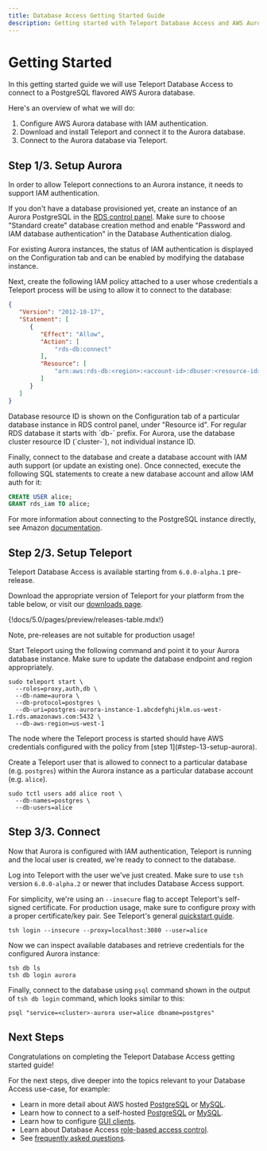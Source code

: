 ```yaml
---
title: Database Access Getting Started Guide
description: Getting started with Teleport Database Access and AWS Aurora PostgreSQL
---
```


# Getting Started

In this getting started guide we will use Teleport Database Access to connect
to a PostgreSQL flavored AWS Aurora database.

Here's an overview of what we will do:

1. Configure AWS Aurora database with IAM authentication.
2. Download and install Teleport and connect it to the Aurora database.
3. Connect to the Aurora database via Teleport.

## Step 1/3. Setup Aurora

In order to allow Teleport connections to an Aurora instance, it needs to support
IAM authentication.

If you don't have a database provisioned yet, create an instance of an Aurora
PostgreSQL in the [RDS control panel](https://console.aws.amazon.com/rds/home).
Make sure to choose "Standard create" database creation method and enable
"Password and IAM database authentication" in the Database Authentication dialog.

For existing Aurora instances, the status of IAM authentication is displayed on
the Configuration tab and can be enabled by modifying the database instance.

Next, create the following IAM policy attached to a user whose credentials a
Teleport process will be using to allow it to connect to the database:

```json
{
   "Version": "2012-10-17",
   "Statement": [
      {
         "Effect": "Allow",
         "Action": [
             "rds-db:connect"
         ],
         "Resource": [
             "arn:aws:rds-db:<region>:<account-id>:dbuser:<resource-id>/*"
         ]
      }
   ]
}
```

<Admonition type="note" title="Resource ID">
Database resource ID is shown on the Configuration tab of a particular
database instance in RDS control panel, under "Resource id". For regular
RDS database it starts with `db-` prefix. For Aurora, use the database
cluster resource ID (`cluster-`), not individual instance ID.
</Admonition>

Finally, connect to the database and create a database account with IAM auth
support (or update an existing one). Once connected, execute the following
SQL statements to create a new database account and allow IAM auth for it:

```sql
CREATE USER alice;
GRANT rds_iam TO alice;
```

For more information about connecting to the PostgreSQL instance directly,
see Amazon [documentation](https://docs.aws.amazon.com/AmazonRDS/latest/UserGuide/USER_ConnectToPostgreSQLInstance.html).

## Step 2/3. Setup Teleport

Teleport Database Access is available starting from `6.0.0-alpha.1` pre-release.

Download the appropriate version of Teleport for your platform from the table
below, or visit our [downloads page](https://goteleport.com/teleport/download).

{!docs/5.0/pages/preview/releases-table.mdx!}

<Admonition type="warning" title="Version Warning">
Note, pre-releases are not suitable for production usage!
</Admonition>

Start Teleport using the following command and point it to your Aurora database
instance. Make sure to update the database endpoint and region appropriately.

```shell
sudo teleport start \
  --roles=proxy,auth,db \
  --db-name=aurora \
  --db-protocol=postgres \
  --db-uri=postgres-aurora-instance-1.abcdefghijklm.us-west-1.rds.amazonaws.com:5432 \
  --db-aws-region=us-west-1
```

<Admonition type="note" title="AWS Credentials">
The node where the Teleport process is started should have AWS credentials
configured with the policy from [step 1](#step-13-setup-aurora).
</Admonition>

Create a Teleport user that is allowed to connect to a particular database
(e.g. `postgres`) within the Aurora instance as a particular database account
(e.g. `alice`).

```shell
sudo tctl users add alice root \
  --db-names=postgres \
  --db-users=alice
```

## Step 3/3. Connect

Now that Aurora is configured with IAM authentication, Teleport is running and
the local user is created, we're ready to connect to the database.

Log into Teleport with the user we've just created. Make sure to use `tsh`
version `6.0.0-alpha.2` or newer that includes Database Access support.

For simplicity, we're using an `--insecure` flag to accept Teleport's
self-signed certificate. For production usage, make sure to configure proxy
with a proper certificate/key pair. See Teleport's general
[quickstart guide](../quickstart.mdx#step-1c-configure-domain-name-and-obtain-tls-certificates-using-lets-encrypt).

```shell
tsh login --insecure --proxy=localhost:3080 --user=alice
```

Now we can inspect available databases and retrieve credentials for the
configured Aurora instance:

```shell
tsh db ls
tsh db login aurora
```

Finally, connect to the database using `psql` command shown in the output of
`tsh db login` command, which looks similar to this:

```shell
psql "service=<cluster>-aurora user=alice dbname=postgres"
```

## Next Steps

Congratulations on completing the Teleport Database Access getting started
guide!

For the next steps, dive deeper into the topics relevant to your Database
Access use-case, for example:

* Learn in more detail about AWS hosted [PostgreSQL](./guides/postgres-aws.mdx) or [MySQL](./guides/mysql-aws.mdx).
* Learn how to connect to a self-hosted [PostgreSQL](./guides/postgres-self-hosted.mdx) or [MySQL](./guides/mysql-self-hosted.mdx).
* Learn how to configure [GUI clients](./guides/gui-clients.mdx).
* Learn about Database Access [role-based access control](./rbac.mdx).
* See [frequently asked questions](./faq.mdx).
